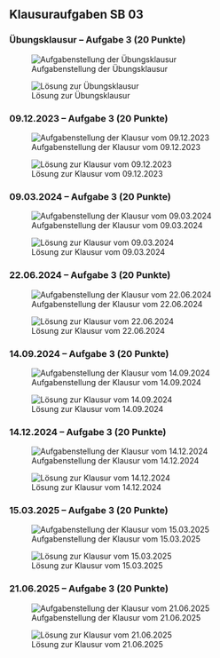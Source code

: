 ## Klausuraufgaben SB 03

### [Übungsklausur]{.crd} -- Aufgabe 3 [(20 Punkte)]{.ctl} {.unlisted}

![Aufgabenstellung der Übungsklausur](/figs/A3_ak_uebungsklausur.png)

![Lösung zur Übungsklausur](/figs/A3_ak_uebungsklausur_lsg.png)

### [09.12.2023]{.crd} -- Aufgabe 3 [(20 Punkte)]{.ctl} {.unlisted}

![Aufgabenstellung der Klausur vom 09.12.2023](/figs/A3_ak_2023_12_09.png)

![Lösung zur Klausur vom 09.12.2023](/figs/A3_ak_2023_12_09_lsg.png)

### [09.03.2024]{.crd} -- Aufgabe 3 [(20 Punkte)]{.ctl} {.unlisted}

![Aufgabenstellung der Klausur vom 09.03.2024](/figs/A3_ak_2024_03_09.png)

![Lösung zur Klausur vom 09.03.2024](/figs/A3_ak_2024_03_09_lsg.png)

### [22.06.2024]{.crd} -- Aufgabe 3 [(20 Punkte)]{.ctl} {.unlisted}

![Aufgabenstellung der Klausur vom 22.06.2024](/figs/A3_ak_2024_06_22.png)

![Lösung zur Klausur vom 22.06.2024](/figs/A3_ak_2024_06_22_lsg.png)

### [14.09.2024]{.crd} -- Aufgabe 3 [(20 Punkte)]{.ctl} {.unlisted}

![Aufgabenstellung der Klausur vom 14.09.2024](/figs/A3_ak_2024_09_14.png)

![Lösung zur Klausur vom 14.09.2024](/figs/A3_ak_2024_09_14_lsg.png)

### [14.12.2024]{.crd} -- Aufgabe 3 [(20 Punkte)]{.ctl} {.unlisted}

![Aufgabenstellung der Klausur vom 14.12.2024](/figs/A3_ak_2024_12_14.png)

![Lösung zur Klausur vom 14.12.2024](/figs/A3_ak_2024_12_14_lsg.png)

### [15.03.2025]{.crd} -- Aufgabe 3 [(20 Punkte)]{.ctl} {.unlisted}

![Aufgabenstellung der Klausur vom 15.03.2025](/figs/A3_ak_2025_03_15.png)

![Lösung zur Klausur vom 15.03.2025](/figs/A3_ak_2025_03_15_lsg.png)

### [21.06.2025]{.crd} -- Aufgabe 3 [(20 Punkte)]{.ctl} {.unlisted}

![Aufgabenstellung der Klausur vom 21.06.2025](/figs/A3_ak_2025_06_21.png)

![Lösung zur Klausur vom 21.06.2025](/figs/A3_ak_2025_06_21_lsg.png)
